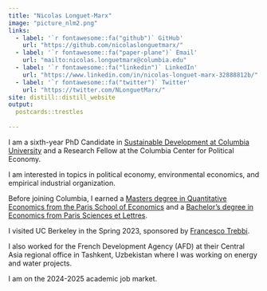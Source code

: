 ```yaml
---
title: "Nicolas Longuet-Marx"
image: "picture_nlm2.png"
links:
  - label: '`r fontawesome::fa("github")` GitHub'
    url: "https://github.com/nicolaslonguetmarx/"
  - label: '`r fontawesome::fa("paper-plane")` Email'
    url: "mailto:nicolas.longuetmarx@columbia.edu"
  - label: '`r fontawesome::fa("linkedin")` LinkedIn'
    url: "https://www.linkedin.com/in/nicolas-longuet-marx-32888812b/"
  - label: '`r fontawesome::fa("twitter")` Twitter'
    url: "https://twitter.com/NLonguetMarx/"
site: distill::distill_website
output:
  postcards::trestles
    
---
```



I am a sixth-year PhD Candidate in [Sustainable Development at Columbia University](https://www.sipa.columbia.edu/sipa-education/phd-sustainable-development) and a Research Fellow at the Columbia Center for Political Economy. 

I am interested in topics in political economy, environmental economics, and empirical industrial organization. 

Before joining Columbia, I earned a [Masters degree in Quantitative Economics from the Paris School of Economics](https://www.parisschoolofeconomics.eu/en/teaching/masters-program/ppd-public-policy-and-development/) and a [Bachelor's degree in Economics from Paris Sciences et Lettres](https://psl.eu/formation/cycle-pluridisciplinaire-detudes-superieures-cpes). 

I visited UC Berkeley in the Spring 2023, sponsored by [Francesco Trebbi](https://ftrebbi.com). 

I also worked for the French Development Agency (AFD) at their Central Asia regional office in Tashkent, Uzbekistan where I was working on energy and water projects. 

I am on the 2024-2025 academic job market.




